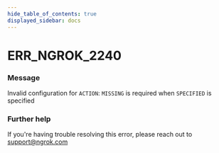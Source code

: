 ```yaml
---
hide_table_of_contents: true
displayed_sidebar: docs
---
```



# ERR_NGROK_2240

### Message

Invalid configuration for `ACTION`: `MISSING` is required when `SPECIFIED` is specified

<ErrorDetails error="err_ngrok_2240" />

### Further help

If you're having trouble resolving this error, please reach out to [support@ngrok.com](mailto:support@ngrok.com?subject=Help%20with%20ERR_NGROK_2240)

